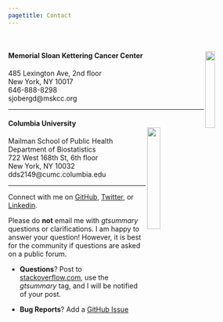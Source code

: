 ```yaml
---
pagetitle: Contact
---
```

<br>

<link rel="stylesheet" href="styles.css" type="text/css">

#### <b>Memorial Sloan Kettering Cancer Center</b> <img src="images/logo-mskcc.png" style="width:20%;" align="right">
485 Lexington Ave, 2nd floor<br>
New York, NY 10017<br>
646-888-8298<br>
sjobergd@mskcc.org<br>

----  

#### <b>Columbia University</b><br> <img src="images/logo-columbia.png" style="width:23%;" align="right">  
Mailman School of Public Health<br>
Department of Biostatistics<br>
722 West 168th St, 6th floor<br>
New York, NY 10032<br>
dds2149@cumc.columbia.edu<br>

----
Connect with me on <a href="https://github.com/ddsjoberg">GitHub</a>, <a href="https://twitter.com/statistishdan">Twitter</a>, or <a href="https://linkedin.com/in/ddsjoberg/">Linkedin</a>.

Please do **not** email me with _gtsummary_ questions or clarifications. 
I am happy to answer your question!
However, it is best for the community if questions are asked on a public forum.

- **Questions**? Post to [stackoverflow.com](https://stackoverflow.com/), use the _gtsummary_ tag, and I will be notified of your post.

- **Bug Reports**? Add a [GitHub Issue](https://github.com/ddsjoberg/gtsummary/issues)
